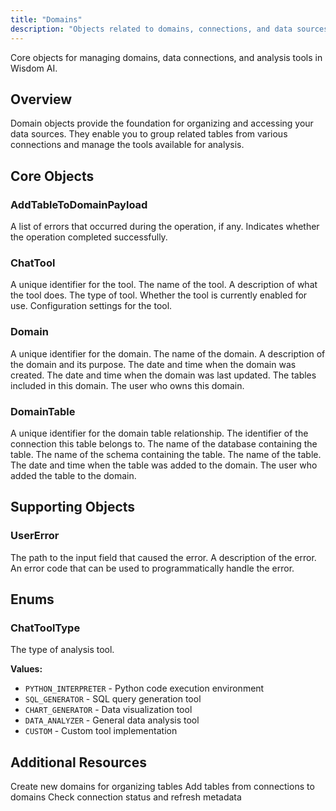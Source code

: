 ```yaml
---
title: "Domains"
description: "Objects related to domains, connections, and data sources in Wisdom AI."
---
```


Core objects for managing domains, data connections, and analysis tools in Wisdom AI.

## Overview

Domain objects provide the foundation for organizing and accessing your data sources. They enable you to group related tables from various connections and manage the tools available for analysis.

## Core Objects

### AddTableToDomainPayload

<ParamField path="userErrors" type="[UserError!]!" required>
  A list of errors that occurred during the operation, if any.
</ParamField>

<ParamField path="success" type="Boolean!" required>
  Indicates whether the operation completed successfully.
</ParamField>

### ChatTool

<ParamField path="id" type="ID!" required>
  A unique identifier for the tool.
</ParamField>

<ParamField path="name" type="String!" required>
  The name of the tool.
</ParamField>

<ParamField path="description" type="String">
  A description of what the tool does.
</ParamField>

<ParamField path="type" type="ChatToolType!" required>
  The type of tool.
</ParamField>

<ParamField path="enabled" type="Boolean!" required>
  Whether the tool is currently enabled for use.
</ParamField>

<ParamField path="configuration" type="JSON">
  Configuration settings for the tool.
</ParamField>

### Domain

<ParamField path="id" type="ID!" required>
  A unique identifier for the domain.
</ParamField>

<ParamField path="name" type="String!" required>
  The name of the domain.
</ParamField>

<ParamField path="description" type="String">
  A description of the domain and its purpose.
</ParamField>

<ParamField path="createdAt" type="DateTime!" required>
  The date and time when the domain was created.
</ParamField>

<ParamField path="updatedAt" type="DateTime!" required>
  The date and time when the domain was last updated.
</ParamField>

<ParamField path="tables" type="[DomainTable!]">
  The tables included in this domain.
</ParamField>

<ParamField path="owner" type="User">
  The user who owns this domain.
</ParamField>

### DomainTable

<ParamField path="id" type="ID!" required>
  A unique identifier for the domain table relationship.
</ParamField>

<ParamField path="connectionId" type="ID!" required>
  The identifier of the connection this table belongs to.
</ParamField>

<ParamField path="databaseName" type="String!" required>
  The name of the database containing the table.
</ParamField>

<ParamField path="schemaName" type="String!" required>
  The name of the schema containing the table.
</ParamField>

<ParamField path="tableName" type="String!" required>
  The name of the table.
</ParamField>

<ParamField path="addedAt" type="DateTime!" required>
  The date and time when the table was added to the domain.
</ParamField>

<ParamField path="addedBy" type="User">
  The user who added the table to the domain.
</ParamField>

## Supporting Objects

### UserError

<ParamField path="field" type="[String!]">
  The path to the input field that caused the error.
</ParamField>

<ParamField path="message" type="String!" required>
  A description of the error.
</ParamField>

<ParamField path="code" type="String">
  An error code that can be used to programmatically handle the error.
</ParamField>

## Enums

### ChatToolType

The type of analysis tool.

**Values:**
- `PYTHON_INTERPRETER` - Python code execution environment
- `SQL_GENERATOR` - SQL query generation tool
- `CHART_GENERATOR` - Data visualization tool
- `DATA_ANALYZER` - General data analysis tool
- `CUSTOM` - Custom tool implementation

## Additional Resources

<CardGroup cols={3}>
  <Card title="Create Domain" icon="plus" href="/integrations/graphql-api/mutations/domain">
    Create new domains for organizing tables
  </Card>
  <Card title="Add Tables" icon="table" href="/integrations/graphql-api/mutations/table">
    Add tables from connections to domains
  </Card>
  <Card title="Connection Queries" icon="search" href="/integrations/graphql-api/queries/connection">
    Check connection status and refresh metadata
  </Card>
</CardGroup>
